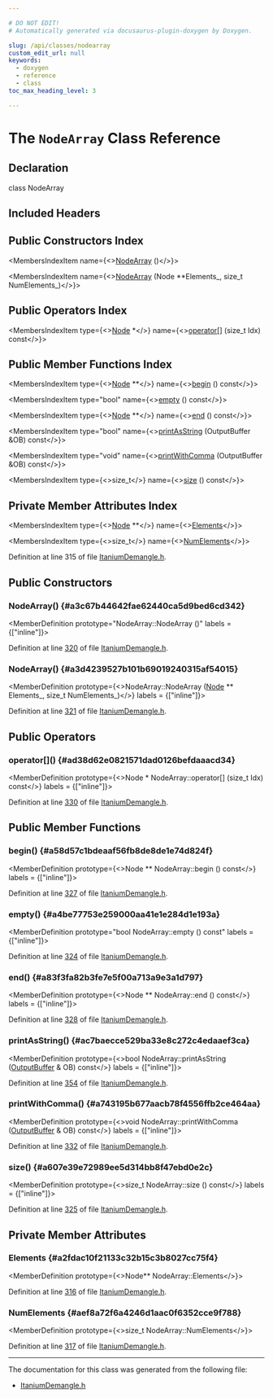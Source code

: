 ```yaml
---

# DO NOT EDIT!
# Automatically generated via docusaurus-plugin-doxygen by Doxygen.

slug: /api/classes/nodearray
custom_edit_url: null
keywords:
  - doxygen
  - reference
  - class
toc_max_heading_level: 3

---
```





# The `NodeArray` Class Reference

<DoxygenPage pluginConfig={pluginConfig}>



## Declaration

<CodeBlock>class NodeArray</CodeBlock>

## Included Headers

<IncludesList>
<IncludesListItem
  filePath="llvm/Demangle/ItaniumDemangle.h"
  permalink="/docs/api/files/include/include/llvm/include/llvm/demangle/itaniumdemangle-h"
  isLocal="true" />
</IncludesList>

## Public Constructors Index

<MembersIndex>

<MembersIndexItem
  name={<><a href="#a3c67b44642fae62440ca5d9bed6cd342">NodeArray</a> ()</>}>
</MembersIndexItem>

<MembersIndexItem
  name={<><a href="#a3d4239527b101b69019240315af54015">NodeArray</a> (Node &#42;&#42;Elements&#95;, size&#95;t NumElements&#95;)</>}>
</MembersIndexItem>

</MembersIndex>

## Public Operators Index

<MembersIndex>

<MembersIndexItem
  type={<><a href="/docs/api/classes/node">Node</a> &#42;</>}
  name={<><a href="#ad38d62e0821571dad0126befdaaacd34">operator&#91;&#93;</a> (size&#95;t Idx) const</>}>
</MembersIndexItem>

</MembersIndex>

## Public Member Functions Index

<MembersIndex>

<MembersIndexItem
  type={<><a href="/docs/api/classes/node">Node</a> &#42;&#42;</>}
  name={<><a href="#a58d57c1bdeaaf56fb8de8de1e74d824f">begin</a> () const</>}>
</MembersIndexItem>

<MembersIndexItem
  type="bool"
  name={<><a href="#a4be77753e259000aa41e1e284d1e193a">empty</a> () const</>}>
</MembersIndexItem>

<MembersIndexItem
  type={<><a href="/docs/api/classes/node">Node</a> &#42;&#42;</>}
  name={<><a href="#a83f3fa82b3fe7e5f00a713a9e3a1d797">end</a> () const</>}>
</MembersIndexItem>

<MembersIndexItem
  type="bool"
  name={<><a href="#ac7baecce529ba33e8c272c4edaaef3ca">printAsString</a> (OutputBuffer &amp;OB) const</>}>
</MembersIndexItem>

<MembersIndexItem
  type="void"
  name={<><a href="#a743195b677aacb78f4556ffb2ce464aa">printWithComma</a> (OutputBuffer &amp;OB) const</>}>
</MembersIndexItem>

<MembersIndexItem
  type={<>size&#95;t</>}
  name={<><a href="#a607e39e72989ee5d314bb8f47ebd0e2c">size</a> () const</>}>
</MembersIndexItem>

</MembersIndex>

## Private Member Attributes Index

<MembersIndex>

<MembersIndexItem
  type={<><a href="/docs/api/classes/node">Node</a> &#42;&#42;</>}
  name={<><a href="#a2fdac10f21133c32b15c3b8027cc75f4">Elements</a></>}>
</MembersIndexItem>

<MembersIndexItem
  type={<>size&#95;t</>}
  name={<><a href="#aef8a72f6a4246d1aac0f6352cce9f788">NumElements</a></>}>
</MembersIndexItem>

</MembersIndex>


Definition at line 315 of file <a href="/docs/api/files/include/include/llvm/include/llvm/demangle/itaniumdemangle-h">ItaniumDemangle.h</a>.

<SectionDefinition>

## Public Constructors

### NodeArray() {#a3c67b44642fae62440ca5d9bed6cd342}

<MemberDefinition
  prototype="NodeArray::NodeArray ()"
  labels = {["inline"]}>

Definition at line <a href="/docs/api/files/include/include/llvm/include/llvm/demangle/itaniumdemangle-h/#l00320">320</a> of file <a href="/docs/api/files/include/include/llvm/include/llvm/demangle/itaniumdemangle-h">ItaniumDemangle.h</a>.
</MemberDefinition>

### NodeArray() {#a3d4239527b101b69019240315af54015}

<MemberDefinition
  prototype={<>NodeArray::NodeArray (<a href="/docs/api/classes/node">Node</a> &#42;&#42; Elements_, size&#95;t NumElements_)</>}
  labels = {["inline"]}>

Definition at line <a href="/docs/api/files/include/include/llvm/include/llvm/demangle/itaniumdemangle-h/#l00321">321</a> of file <a href="/docs/api/files/include/include/llvm/include/llvm/demangle/itaniumdemangle-h">ItaniumDemangle.h</a>.
</MemberDefinition>

</SectionDefinition>

<SectionDefinition>

## Public Operators

### operator&#91;&#93;() {#ad38d62e0821571dad0126befdaaacd34}

<MemberDefinition
  prototype={<>Node &#42; NodeArray::operator&#91;&#93; (size&#95;t Idx) const</>}
  labels = {["inline"]}>

Definition at line <a href="/docs/api/files/include/include/llvm/include/llvm/demangle/itaniumdemangle-h/#l00330">330</a> of file <a href="/docs/api/files/include/include/llvm/include/llvm/demangle/itaniumdemangle-h">ItaniumDemangle.h</a>.
</MemberDefinition>

</SectionDefinition>

<SectionDefinition>

## Public Member Functions

### begin() {#a58d57c1bdeaaf56fb8de8de1e74d824f}

<MemberDefinition
  prototype={<>Node &#42;&#42; NodeArray::begin () const</>}
  labels = {["inline"]}>

Definition at line <a href="/docs/api/files/include/include/llvm/include/llvm/demangle/itaniumdemangle-h/#l00327">327</a> of file <a href="/docs/api/files/include/include/llvm/include/llvm/demangle/itaniumdemangle-h">ItaniumDemangle.h</a>.
</MemberDefinition>

### empty() {#a4be77753e259000aa41e1e284d1e193a}

<MemberDefinition
  prototype="bool NodeArray::empty () const"
  labels = {["inline"]}>

Definition at line <a href="/docs/api/files/include/include/llvm/include/llvm/demangle/itaniumdemangle-h/#l00324">324</a> of file <a href="/docs/api/files/include/include/llvm/include/llvm/demangle/itaniumdemangle-h">ItaniumDemangle.h</a>.
</MemberDefinition>

### end() {#a83f3fa82b3fe7e5f00a713a9e3a1d797}

<MemberDefinition
  prototype={<>Node &#42;&#42; NodeArray::end () const</>}
  labels = {["inline"]}>

Definition at line <a href="/docs/api/files/include/include/llvm/include/llvm/demangle/itaniumdemangle-h/#l00328">328</a> of file <a href="/docs/api/files/include/include/llvm/include/llvm/demangle/itaniumdemangle-h">ItaniumDemangle.h</a>.
</MemberDefinition>

### printAsString() {#ac7baecce529ba33e8c272c4edaaef3ca}

<MemberDefinition
  prototype={<>bool NodeArray::printAsString (<a href="/docs/api/classes/outputbuffer">OutputBuffer</a> &amp; OB) const</>}
  labels = {["inline"]}>

Definition at line <a href="/docs/api/files/include/include/llvm/include/llvm/demangle/itaniumdemangle-h/#l00354">354</a> of file <a href="/docs/api/files/include/include/llvm/include/llvm/demangle/itaniumdemangle-h">ItaniumDemangle.h</a>.
</MemberDefinition>

### printWithComma() {#a743195b677aacb78f4556ffb2ce464aa}

<MemberDefinition
  prototype={<>void NodeArray::printWithComma (<a href="/docs/api/classes/outputbuffer">OutputBuffer</a> &amp; OB) const</>}
  labels = {["inline"]}>

Definition at line <a href="/docs/api/files/include/include/llvm/include/llvm/demangle/itaniumdemangle-h/#l00332">332</a> of file <a href="/docs/api/files/include/include/llvm/include/llvm/demangle/itaniumdemangle-h">ItaniumDemangle.h</a>.
</MemberDefinition>

### size() {#a607e39e72989ee5d314bb8f47ebd0e2c}

<MemberDefinition
  prototype={<>size&#95;t NodeArray::size () const</>}
  labels = {["inline"]}>

Definition at line <a href="/docs/api/files/include/include/llvm/include/llvm/demangle/itaniumdemangle-h/#l00325">325</a> of file <a href="/docs/api/files/include/include/llvm/include/llvm/demangle/itaniumdemangle-h">ItaniumDemangle.h</a>.
</MemberDefinition>

</SectionDefinition>

<SectionDefinition>

## Private Member Attributes

### Elements {#a2fdac10f21133c32b15c3b8027cc75f4}

<MemberDefinition
  prototype={<>Node&#42;&#42; NodeArray::Elements</>}>

Definition at line <a href="/docs/api/files/include/include/llvm/include/llvm/demangle/itaniumdemangle-h/#l00316">316</a> of file <a href="/docs/api/files/include/include/llvm/include/llvm/demangle/itaniumdemangle-h">ItaniumDemangle.h</a>.
</MemberDefinition>

### NumElements {#aef8a72f6a4246d1aac0f6352cce9f788}

<MemberDefinition
  prototype={<>size&#95;t NodeArray::NumElements</>}>

Definition at line <a href="/docs/api/files/include/include/llvm/include/llvm/demangle/itaniumdemangle-h/#l00317">317</a> of file <a href="/docs/api/files/include/include/llvm/include/llvm/demangle/itaniumdemangle-h">ItaniumDemangle.h</a>.
</MemberDefinition>

</SectionDefinition>

<hr/>

The documentation for this class was generated from the following file:

<ul>
<li><a href="/docs/api/files/include/include/llvm/include/llvm/demangle/itaniumdemangle-h">ItaniumDemangle.h</a></li>
</ul>

</DoxygenPage>
